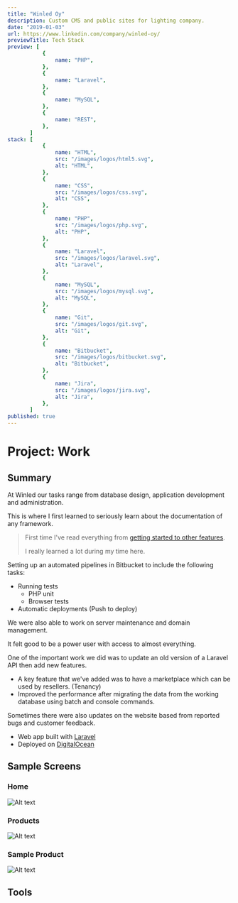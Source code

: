```yaml
---
title: "Winled Oy"
description: Custom CMS and public sites for lighting company.
date: "2019-01-03"
url: https://www.linkedin.com/company/winled-oy/
previewTitle: Tech Stack
preview: [
           {
               name: "PHP",
           },
           {
               name: "Laravel",
           },
           {
               name: "MySQL",
           },
           {
               name: "REST",
           },
       ]
stack: [
           {
               name: "HTML",
               src: "/images/logos/html5.svg",
               alt: "HTML",
           },
           {
               name: "CSS",
               src: "/images/logos/css.svg",
               alt: "CSS",
           },
           {
               name: "PHP",
               src: "/images/logos/php.svg",
               alt: "PHP",
           },
           {
               name: "Laravel",
               src: "/images/logos/laravel.svg",
               alt: "Laravel",
           },
           {
               name: "MySQL",
               src: "/images/logos/mysql.svg",
               alt: "MySQL",
           },
           {
               name: "Git",
               src: "/images/logos/git.svg",
               alt: "Git",
           },
           {
               name: "Bitbucket",
               src: "/images/logos/bitbucket.svg",
               alt: "Bitbucket",
           },
           {
               name: "Jira",
               src: "/images/logos/jira.svg",
               alt: "Jira",
           },
       ]
published: true
---
```


# Project: Work

## Summary

At Winled our tasks range from database design, application development and administration.

This is where I first learned to seriously learn about the documentation of any framework.

> First time I've read everything from [getting started to other features](https://laravel.com/docs/5.4/readme).
>
> I really learned a lot during my time here.

Setting up an automated pipelines in Bitbucket to include the following tasks:

- Running tests
    - PHP unit
    - Browser tests
- Automatic deployments (Push to deploy)

We were also able to work on server maintenance and domain management.

It felt good to be a power user with access to almost everything.


One of the important work we did was to update an old version of a Laravel API then add new features.

- A key feature that we've added was to have a marketplace which can be used by resellers. (Tenancy)
- Improved the performance after migrating the data from the working database using batch and console commands.

Sometimes there were also updates on the website based from reported bugs and customer feedback.

- Web app built with [Laravel](https://laravel.com/)
- Deployed on [DigitalOcean](https://www.digitalocean.com/)


## Sample Screens

### Home

![Alt text](https://res.cloudinary.com/langitlupakintoncloud/image/upload/v1712298678/projects.jcos.io/ga0bhmp0li8d3zpnperf.png "Home")

### Products

![Alt text](https://res.cloudinary.com/langitlupakintoncloud/image/upload/v1712298979/projects.jcos.io/zapv01czuo2ii9krepl1.png "Products")

### Sample Product

![Alt text](https://res.cloudinary.com/langitlupakintoncloud/image/upload/v1712298978/projects.jcos.io/zgfpjlxqozltwx0wbrej.png "Sample Product")


## Tools
